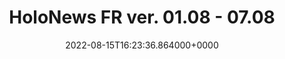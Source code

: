 ---
title: "HoloNews FR ver. 01.08 - 07.08"
date: "2022-08-15T16:23:36.864000+0000"
link: "https://reddit.com/r/HoloNews/comments/wp3utw/holonews_fr_ver_0108_0708/"
images: ["https://preview.redd.it/7cwhos56lwh91.png?width=640&crop=smart&auto=webp&s=8162f7e5c897d76e9c979386fdffceba45f3cb68","https://i.redd.it/eph6kg56lwh91.gif","https://i.redd.it/klv7w376lwh91.gif","https://i.redd.it/omqga176lwh91.gif","https://i.redd.it/1aqchi66lwh91.gif","https://i.redd.it/co8v6w66lwh91.gif","https://preview.redd.it/x9kqii56lwh91.png?width=640&crop=smart&auto=webp&s=1bec0820b57fe748c8dfc78ee8e42853fb46f9f9","https://preview.redd.it/xgl1ov56lwh91.png?width=640&crop=smart&auto=webp&s=97c56ffa8318049488ceb41fb697d8847f5b7b7a","https://preview.redd.it/4x4jwu56lwh91.png?width=640&crop=smart&auto=webp&s=a12389ceb4834976e6a9228c19a20745e6ac0242","https://preview.redd.it/0kjwhn56lwh91.png?width=640&crop=smart&auto=webp&s=5166bb27f299f9b151c4fe995610005fe78e09eb","https://preview.redd.it/yn90nl56lwh91.png?width=640&crop=smart&auto=webp&s=e5aa4d5853f93820386a10a3c3f6e48a19779045","https://preview.redd.it/mpcmzv56lwh91.png?width=640&crop=smart&auto=webp&s=d6ecfaa817a32fd3a39be026089208e7ee8f1ecc","https://preview.redd.it/ihfx3x56lwh91.png?width=640&crop=smart&auto=webp&s=b203d6a0c90906530714dc9c09eb7b46feda4bf9","https://preview.redd.it/v9k1kl56lwh91.png?width=640&crop=smart&auto=webp&s=b3cf3c7937b04ce0bc8903d76e16d02f8b2960f4","https://preview.redd.it/lp3qz866lwh91.png?width=640&crop=smart&auto=webp&s=e454dfbb090a515f1f35b79c0e4c00c7be1a730f","https://preview.redd.it/1pijhy56lwh91.png?width=640&crop=smart&auto=webp&s=5a0b2c7beba7b50a63f762ff0355409a0032e9bd","https://preview.redd.it/po7s6z56lwh91.png?width=640&crop=smart&auto=webp&s=1b4bc2ab623a7c1060eea13473a225bb9a0a09cc","https://preview.redd.it/xul38166lwh91.png?width=640&crop=smart&auto=webp&s=31b08298485128c0ad443e7d6dbf714a738e9f3f","https://preview.redd.it/rrk4n166lwh91.png?width=640&crop=smart&auto=webp&s=0ca7b7090a7bd12eb8449ea35c3ce23ff2ff6e67"]
tags: []
---